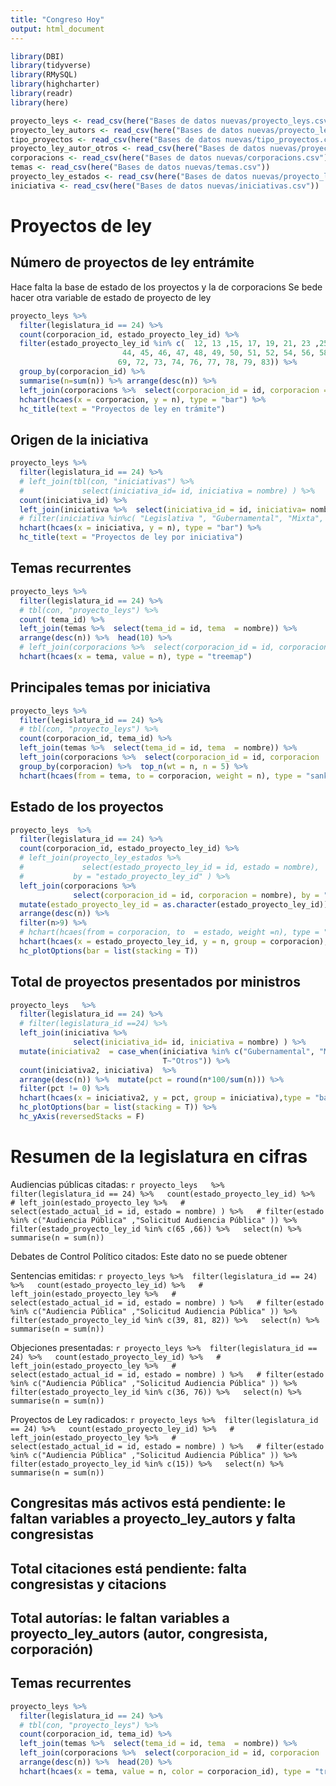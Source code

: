 ```yaml
---
title: "Congreso Hoy"
output: html_document
---
```


```r
library(DBI)
library(tidyverse)
library(RMySQL)
library(highcharter)
library(readr)
library(here)

proyecto_leys <- read_csv(here("Bases de datos nuevas/proyecto_leys.csv"))
proyecto_ley_autors <- read_csv(here("Bases de datos nuevas/proyecto_ley_autors.csv"))
tipo_proyectos <- read_csv(here("Bases de datos nuevas/tipo_proyectos.csv"))
proyecto_ley_autor_otros <- read_csv(here("Bases de datos nuevas/proyecto_ley_autors, proyecto_ley_autor_otros.csv"))
corporacions <- read_csv(here("Bases de datos nuevas/corporacions.csv"))
temas <- read_csv(here("Bases de datos nuevas/temas.csv"))
proyecto_ley_estados <- read_csv(here("Bases de datos nuevas/proyecto_ley_estados.csv"))
iniciativa <- read_csv(here("Bases de datos nuevas/iniciativas.csv"))
```


# Proyectos de ley

## Número de proyectos de ley entrámite
Hace falta la base de estado de los proyectos y la de corporacions 
Se bede hacer otra variable de estado de proyecto de ley

```r
proyecto_leys %>% 
  filter(legislatura_id == 24) %>%
  count(corporacion_id, estado_proyecto_ley_id) %>%
  filter(estado_proyecto_ley_id %in% c(  12, 13 ,15, 17, 19, 21, 23 ,25 ,27, 29, 31, 37, 42, 43,
                         44, 45, 46, 47, 48, 49, 50, 51, 52, 54, 56, 58, 60 ,63, 64, 65, 66, 68,
                        69, 72, 73, 74, 76, 77, 78, 79, 83)) %>%
  group_by(corporacion_id) %>% 
  summarise(n=sum(n)) %>% arrange(desc(n)) %>%  
  left_join(corporacions %>%  select(corporacion_id = id, corporacion = nombre), by = "corporacion_id") %>% 
  hchart(hcaes(x = corporacion, y = n), type = "bar") %>% 
  hc_title(text = "Proyectos de ley en trámite")
```

## Origen de la iniciativa

```r
proyecto_leys %>% 
  filter(legislatura_id == 24) %>%
  # left_join(tbl(con, "iniciativas") %>%
  #             select(iniciativa_id= id, iniciativa = nombre) ) %>% 
  count(iniciativa_id) %>% 
  left_join(iniciativa %>%  select(iniciativa_id = id, iniciativa= nombre)) %>% 
  # filter(iniciativa %in%c( "Legislativa ", "Gubernamental", "Mixta", "Otras entidades ")) %>% 
  hchart(hcaes(x = iniciativa, y = n), type = "bar") %>% 
  hc_title(text = "Proyectos de ley por iniciativa")
```

## Temas recurrentes

```r
proyecto_leys %>% 
  filter(legislatura_id == 24) %>%
  # tbl(con, "proyecto_leys") %>%  
  count( tema_id) %>% 
  left_join(temas %>%  select(tema_id = id, tema  = nombre)) %>% 
  arrange(desc(n)) %>%  head(10) %>% 
  # left_join(corporacions %>%  select(corporacion_id = id, corporacion  = nombre) ) 
  hchart(hcaes(x = tema, value = n), type = "treemap")
```
## Principales temas por iniciativa
```r
proyecto_leys %>% 
  filter(legislatura_id == 24) %>%
  # tbl(con, "proyecto_leys") %>%  
  count(corporacion_id, tema_id) %>% 
  left_join(temas %>%  select(tema_id = id, tema  = nombre)) %>% 
  left_join(corporacions %>%  select(corporacion_id = id, corporacion  = nombre) ) %>% 
  group_by(corporacion) %>%  top_n(wt = n, n = 5) %>% 
  hchart(hcaes(from = tema, to = corporacion, weight = n), type = "sankey")
```


## Estado de los proyectos

```r
proyecto_leys  %>%
  filter(legislatura_id == 24) %>%
  count(corporacion_id, estado_proyecto_ley_id) %>%
  # left_join(proyecto_ley_estados %>%
  #             select(estado_proyecto_ley_id = id, estado = nombre),
  #           by = "estado_proyecto_ley_id" ) %>%
  left_join(corporacions %>%
              select(corporacion_id = id, corporacion = nombre), by = "corporacion_id" ) %>%
  mutate(estado_proyecto_ley_id = as.character(estado_proyecto_ley_id)) %>% 
  arrange(desc(n)) %>% 
  filter(n>9) %>% 
  # hchart(hcaes(from = corporacion, to  = estado, weight =n), type = "sankey") 
  hchart(hcaes(x = estado_proyecto_ley_id, y = n, group = corporacion), type = "bar") %>% 
  hc_plotOptions(bar = list(stacking = T))
```
## Total de proyectos presentados por ministros
```r
proyecto_leys   %>% 
  filter(legislatura_id == 24) %>%
  # filter(legislatura_id ==24) %>% 
  left_join(iniciativa %>%
              select(iniciativa_id= id, iniciativa = nombre) ) %>% 
  mutate(iniciativa2  = case_when(iniciativa %in% c("Gubernamental", "Mixta")~ "Ministros", 
                                  T~"Otros")) %>%  
  count(iniciativa2, iniciativa)  %>% 
  arrange(desc(n)) %>%  mutate(pct = round(n*100/sum(n))) %>% 
  filter(pct != 0) %>% 
  hchart(hcaes(x = iniciativa2, y = pct, group = iniciativa),type = "bar") %>% 
  hc_plotOptions(bar = list(stacking = T)) %>% 
  hc_yAxis(reversedStacks = F)

```

# Resumen de la legislatura en cifras
Audiencias públicas citadas: `r proyecto_leys   %>% 
filter(legislatura_id == 24) %>%
  count(estado_proyecto_ley_id) %>%
  # left_join(estado_proyecto_ley %>%
  #             select(estado_actual_id = id, estado = nombre) ) %>%
  # filter(estado %in% c("Audiencia Pública" ,"Solicitud Audiencia Pública" )) %>%
  filter(estado_proyecto_ley_id %in% c(65 ,66)) %>%
  select(n) %>% summarise(n = sum(n))`
  
Debates de Control Político citados: Este dato no se puede obtener
  
Sentencias emitidas: `r proyecto_leys %>% 
filter(legislatura_id == 24) %>%
  count(estado_proyecto_ley_id) %>%
  # left_join(estado_proyecto_ley %>%
  #             select(estado_actual_id = id, estado = nombre) ) %>%
  # filter(estado %in% c("Audiencia Pública" ,"Solicitud Audiencia Pública" )) %>%
  filter(estado_proyecto_ley_id %in% c(39, 81, 82)) %>%
  select(n) %>% summarise(n = sum(n))`

Objeciones presentadas: `r proyecto_leys %>% 
filter(legislatura_id == 24) %>%
  count(estado_proyecto_ley_id) %>%
  # left_join(estado_proyecto_ley %>%
  #             select(estado_actual_id = id, estado = nombre) ) %>%
  # filter(estado %in% c("Audiencia Pública" ,"Solicitud Audiencia Pública" )) %>%
  filter(estado_proyecto_ley_id %in% c(36, 76)) %>%
  select(n) %>% summarise(n = sum(n))`

Proyectos de Ley radicados:  `r proyecto_leys %>% 
filter(legislatura_id == 24) %>%
  count(estado_proyecto_ley_id) %>%
  # left_join(estado_proyecto_ley %>%
  #             select(estado_actual_id = id, estado = nombre) ) %>%
  # filter(estado %in% c("Audiencia Pública" ,"Solicitud Audiencia Pública" )) %>%
  filter(estado_proyecto_ley_id %in% c(15)) %>%
  select(n) %>% summarise(n = sum(n))`

## Congresitas más activos está pendiente: le faltan variables a proyecto_ley_autors y falta congresistas

## Total citaciones está pendiente:  falta congresistas y citacions

## Total autorías: le faltan variables a proyecto_ley_autors (autor, congresista, corporación)

## Temas recurrentes
```r

proyecto_leys %>% 
  filter(legislatura_id == 24) %>%
  # tbl(con, "proyecto_leys") %>%  
  count(corporacion_id, tema_id) %>% 
  left_join(temas %>%  select(tema_id = id, tema  = nombre)) %>% 
  left_join(corporacions %>%  select(corporacion_id = id, corporacion  = nombre) ) %>% 
  arrange(desc(n)) %>%  head(20) %>% 
  hchart(hcaes(x = tema, value = n, color = corporacion_id), type = "treemap")
```

